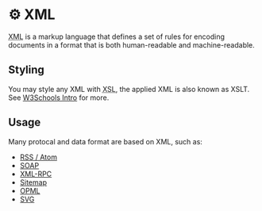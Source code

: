 # ⚙️ XML

<abbr title="Extensible Markup Language">XML</abbr> is a markup language that defines
a set of rules for encoding documents in a format that is both human-readable and
machine-readable.

## Styling

You may style any XML with <abbr title="eXtensible Stylesheet Language">XSL</abbr>, the applied XML is also known as XSLT. See [W3Schools Intro](https://www.w3schools.com/xml/xsl_intro.asp) for more.

## Usage

Many protocal and data format are based on XML, such as:

- [RSS / Atom](/spec-rss-atom)
- [SOAP](https://www.w3.org/TR/soap/)
- [XML-RPC](http://xmlrpc.scripting.com/spec.html)
- [Sitemap](https://www.sitemaps.org/protocol.html)
- [OPML](https://en.wikipedia.org/wiki/OPML)
- [SVG](https://www.w3.org/TR/SVG/)
